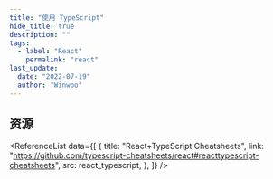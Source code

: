 ```yaml
---
title: "使用 TypeScript"
hide_title: true
description: ""
tags:
  - label: "React"
    permalink: "react"
last_update:
  date: "2022-07-19"
  author: "Winwoo"
---
```



<FeatureIcon src={typescript} title="使用 TypeScript" />
<LinkList
  data={[
    {
      title: "React 中的类型",
      link: "/docs/react/use-typescript/types-in-react",
      src: typescript,
    },
  ]}
/>

## 资源

<ReferenceList
  data={[
    {
      title: "React+TypeScript Cheatsheets",
      link: "https://github.com/typescript-cheatsheets/react#reacttypescript-cheatsheets",
      src: react_typescript,
    },
  ]}
/>

<!-- TODO - Publish -->

<!-- ```tsx title="TSX" showLineNumbers
const HyperLink: React.FC<HyperLinkProps> = ({
  bold = false,
  children,
  customStyle,
  link,
  openWindow = false,
  wrapperClassName,
}: HyperLinkProps) => {
  return <></>;
};
```

```tsx title="TSX" showLineNumbers
  bold = false,
  children,
  customStyle,
  link,
  openWindow = false,
  wrapperClassName,
}: HyperLinkProps): JSX.Element {
  const { siteConfig } = useDocusaurusContext();
  return (
    <span
      style={customStyle}
      className={clsx(styles.linkWrapper, wrapperClassName)}
    >
      <Link to={openWindow ? siteConfig.url + link : link}>
        <span className={clsx(styles.textArea, bold && styles.textBold)}>
          {children}
          {openWindow && (
            <span className={styles.linkSVG}>
              <LinkSVG />
            </span>
          )}
        </span>
      </Link>
    </span>
  );
}
``` -->
